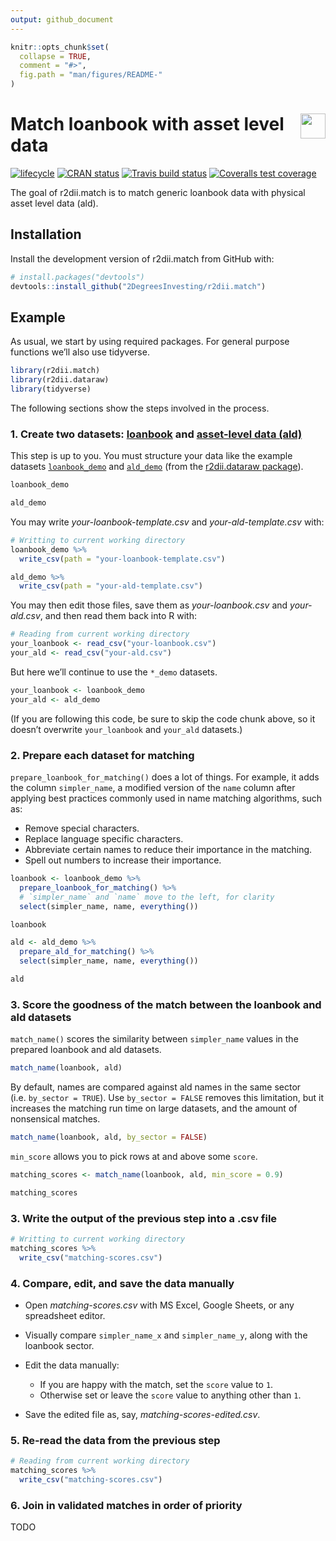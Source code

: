 ```yaml
---
output: github_document 
---
```

<!-- README.md is generated from README.Rmd. Please edit that file -->

```r
knitr::opts_chunk$set(
  collapse = TRUE,
  comment = "#>",
  fig.path = "man/figures/README-"
)
```

# <img src="https://i.imgur.com/3jITMq8.png" align="right" height=40 /> Match loanbook with asset level data

<!-- badges: start -->
[![lifecycle](https://img.shields.io/badge/lifecycle-experimental-orange.svg)](https://www.tidyverse.org/lifecycle/#experimental)
[![CRAN status](https://www.r-pkg.org/badges/version/r2dii.match)](https://CRAN.R-project.org/package=r2dii.match)
[![Travis build status](https://travis-ci.org/2DegreesInvesting/r2dii.match.svg?branch=master)](https://travis-ci.org/2DegreesInvesting/r2dii.match)
[![Coveralls test coverage](https://coveralls.io/repos/github/2DegreesInvesting/r2dii.match/badge.svg)](https://coveralls.io/r/2DegreesInvesting/r2dii.match?branch=master)
<!-- badges: end -->

The goal of r2dii.match is to match generic loanbook data with physical asset level data (ald).

## Installation

Install the development version of r2dii.match from GitHub with:

```r
# install.packages("devtools")
devtools::install_github("2DegreesInvesting/r2dii.match")
```

## Example

As usual, we start by using required packages. For general purpose functions we'll also use tidyverse.

```r
library(r2dii.match)
library(r2dii.dataraw)
library(tidyverse)
```

The following sections show the steps involved in the process.

### 1. Create two datasets: [loanbook](https://2degreesinvesting.github.io/r2dii.dataraw/reference/loanbook_description.html) and [asset-level data (ald)](https://2degreesinvesting.github.io/r2dii.dataraw/reference/ald_description.html)

This step is up to you. You must structure your data like the example datasets [`loanbook_demo`](https://2degreesinvesting.github.io/r2dii.dataraw/reference/loanbook_demo.html) and [`ald_demo`](https://2degreesinvesting.github.io/r2dii.dataraw/reference/ald_demo.html) (from the [r2dii.dataraw package](https://2degreesinvesting.github.io/r2dii.dataraw)).

```r
loanbook_demo

ald_demo
```

You may write _your-loanbook-template.csv_ and _your-ald-template.csv_ with:

```r
# Writting to current working directory 
loanbook_demo %>% 
  write_csv(path = "your-loanbook-template.csv")

ald_demo %>% 
  write_csv(path = "your-ald-template.csv")
```

You may then edit those files, save them as _your-loanbook.csv_ and _your-ald.csv_, and then read them back into R with:

```r
# Reading from current working directory 
your_loanbook <- read_csv("your-loanbook.csv")
your_ald <- read_csv("your-ald.csv")
```

But here we'll continue to use the `*_demo` datasets.

```r
your_loanbook <- loanbook_demo
your_ald <- ald_demo
```

(If you are following this code, be sure to skip the code chunk above, so it doesn't overwrite `your_loanbook` and `your_ald` datasets.)

### 2. Prepare each dataset for matching

`prepare_loanbook_for_matching()` does a lot of things. For example, it adds the column `simpler_name`, a modified version of the `name` column after applying best practices commonly used in name matching algorithms, such as:

* Remove special characters.
* Replace language specific characters.
* Abbreviate certain names to reduce their importance in the matching.
* Spell out numbers to increase their importance.

```r
loanbook <- loanbook_demo %>% 
  prepare_loanbook_for_matching() %>% 
  # `simpler_name` and `name` move to the left, for clarity
  select(simpler_name, name, everything())

loanbook

ald <- ald_demo %>% 
  prepare_ald_for_matching() %>% 
  select(simpler_name, name, everything())

ald
```

### 3. Score the goodness of the match between the loanbook and ald datasets

`match_name()` scores the similarity between `simpler_name` values in the prepared loanbook and ald datasets. 

```r
match_name(loanbook, ald)
```

By default, names are compared against ald names in the same sector (i.e. `by_sector = TRUE`). Use `by_sector = FALSE` removes this limitation, but it increases the matching run time on large datasets, and the amount of nonsensical matches. 

```r
match_name(loanbook, ald, by_sector = FALSE)
```

`min_score` allows you to pick rows at and above some `score`.

```r
matching_scores <- match_name(loanbook, ald, min_score = 0.9)

matching_scores
```

### 3. Write the output of the previous step into a .csv file

```r
# Writting to current working directory 
matching_scores %>%
  write_csv("matching-scores.csv")
```

### 4. Compare, edit, and save the data manually

* Open _matching-scores.csv_ with MS Excel, Google Sheets, or any spreadsheet editor.

* Visually compare `simpler_name_x` and `simpler_name_y`, along with the loanbook sector.

* Edit the data manually:
    * If you are happy with the match, set the `score` value to `1`.
    * Otherwise set or leave the `score` value to anything other than `1`.

* Save the edited file as, say, _matching-scores-edited.csv_.

### 5. Re-read the data from the previous step

```r
# Reading from current working directory 
matching_scores %>%
  write_csv("matching-scores.csv")
```

### 6. Join in validated matches in order of priority

TODO


